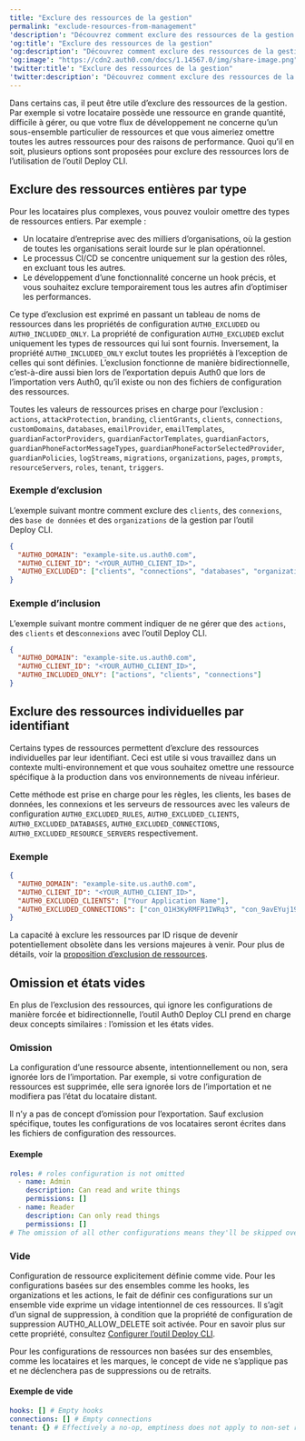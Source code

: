 ---
title: "Exclure des ressources de la gestion"
permalink: "exclude-resources-from-management"
'description': "Découvrez comment exclure des ressources de la gestion avec l’outil Auth0 Deploy CLI."
'og:title': "Exclure des ressources de la gestion"
'og:description': "Découvrez comment exclure des ressources de la gestion avec l’outil Auth0 Deploy CLI."
'og:image': "https://cdn2.auth0.com/docs/1.14567.0/img/share-image.png"
'twitter:title': "Exclure des ressources de la gestion"
'twitter:description': "Découvrez comment exclure des ressources de la gestion avec l’outil Auth0 Deploy CLI."
---

Dans certains cas, il peut être utile d’exclure des ressources de la gestion. Par exemple si votre locataire possède une ressource en grande quantité, difficile à gérer, ou que votre flux de développement ne concerne qu’un sous-ensemble particulier de ressources et que vous aimeriez omettre toutes les autres ressources pour des raisons de performance. Quoi qu’il en soit, plusieurs options sont proposées pour exclure des ressources lors de l’utilisation de l’outil Deploy CLI.

## Exclure des ressources entières par type

Pour les locataires plus complexes, vous pouvez vouloir omettre des types de ressources entiers. Par exemple :

* Un locataire d’entreprise avec des milliers d’organisations, où la gestion de toutes les organisations serait lourde sur le plan opérationnel.
* Le processus CI/CD se concentre uniquement sur la gestion des rôles, en excluant tous les autres.
* Le développement d’une fonctionnalité concerne un hook précis, et vous souhaitez exclure temporairement tous les autres afin d’optimiser les performances.

Ce type d’exclusion est exprimé en passant un tableau de noms de ressources dans les propriétés de configuration `AUTH0_EXCLUDED` ou `AUTH0_INCLUDED_ONLY`. La propriété de configuration `AUTH0_EXCLUDED` exclut uniquement les types de ressources qui lui sont fournis. Inversement, la propriété `AUTH0_INCLUDED_ONLY` exclut toutes les propriétés à l’exception de celles qui sont définies. L’exclusion fonctionne de manière bidirectionnelle, c’est-à-dire aussi bien lors de l’exportation depuis Auth0 que lors de l’importation vers Auth0, qu’il existe ou non des fichiers de configuration des ressources.

Toutes les valeurs de ressources prises en charge pour l’exclusion : `actions`, `attackProtection`, `branding`, `clientGrants`, `clients`, `connections`, `customDomains`, `databases`, `emailProvider`, `emailTemplates`, `guardianFactorProviders`, `guardianFactorTemplates`, `guardianFactors`, `guardianPhoneFactorMessageTypes`, `guardianPhoneFactorSelectedProvider`, `guardianPolicies`, `logStreams`, `migrations`, `organizations`, `pages`, `prompts`, `resourceServers`, `roles`, `tenant`, `triggers`.

### Exemple d’exclusion

L’exemple suivant montre comment exclure des `clients`, des `connexions`, des `base de données` et des `organizations` de la gestion par l’outil Deploy CLI.

```json lines
{
  "AUTH0_DOMAIN": "example-site.us.auth0.com",
  "AUTH0_CLIENT_ID": "<YOUR_AUTH0_CLIENT_ID>",
  "AUTH0_EXCLUDED": ["clients", "connections", "databases", "organizations"]
}
```

### Exemple d’inclusion

L’exemple suivant montre comment indiquer de ne gérer que des `actions`, des `clients` et des`connexions` avec l’outil Deploy CLI.

```json lines
{
  "AUTH0_DOMAIN": "example-site.us.auth0.com",
  "AUTH0_CLIENT_ID": "<YOUR_AUTH0_CLIENT_ID>",
  "AUTH0_INCLUDED_ONLY": ["actions", "clients", "connections"]
}
```

## Exclure des ressources individuelles par identifiant

Certains types de ressources permettent d’exclure des ressources individuelles par leur identifiant. Ceci est utile si vous travaillez dans un contexte multi-environnement et que vous souhaitez omettre une ressource spécifique à la production dans vos environnements de niveau inférieur.

Cette méthode est prise en charge pour les règles, les clients, les bases de données, les connexions et les serveurs de ressources avec les valeurs de configuration `AUTH0_EXCLUDED_RULES`, `AUTH0_EXCLUDED_CLIENTS`, `AUTH0_EXCLUDED_DATABASES`, `AUTH0_EXCLUDED_CONNECTIONS`, `AUTH0_EXCLUDED_RESOURCE_SERVERS` respectivement.

### Exemple

```json lines
{
  "AUTH0_DOMAIN": "example-site.us.auth0.com",
  "AUTH0_CLIENT_ID": "<YOUR_AUTH0_CLIENT_ID>",
  "AUTH0_EXCLUDED_CLIENTS": ["Your Application Name"],
  "AUTH0_EXCLUDED_CONNECTIONS": ["con_O1H3KyRMFP1IWRq3", "con_9avEYuj19ihqKBOs"]
}
```

<Callout icon="file-lines" color="#0EA5E9" iconType="regular">

La capacité à exclure les ressources par ID risque de devenir potentiellement obsolète dans les versions majeures à venir. Pour plus de détails, voir la [proposition d’exclusion de ressources](https://github.com/auth0/auth0-deploy-cli/blob/6381ce6efa8cd59e7a5c8d37e8915b0989d677b9/docs/excluding-from-management.md?plain=1#L51).

</Callout>

## Omission et états vides

En plus de l’exclusion des ressources, qui ignore les configurations de manière forcée et bidirectionnelle, l’outil Auth0 Deploy CLI prend en charge deux concepts similaires : l’omission et les états vides.

### Omission

La configuration d’une ressource absente, intentionnellement ou non, sera ignorée lors de l’importation. Par exemple, si votre configuration de ressources est supprimée, elle sera ignorée lors de l’importation et ne modifiera pas l’état du locataire distant.

Il n’y a pas de concept d’omission pour l’exportation. Sauf exclusion spécifique, toutes les configurations de vos locataires seront écrites dans les fichiers de configuration des ressources.

#### Exemple

```yaml lines
roles: # roles configuration is not omitted
  - name: Admin
    description: Can read and write things
    permissions: []
  - name: Reader
    description: Can only read things
    permissions: []
# The omission of all other configurations means they'll be skipped over
```

### Vide

Configuration de ressource explicitement définie comme vide. Pour les configurations basées sur des ensembles comme les hooks, les organizations et les actions, le fait de définir ces configurations sur un ensemble vide exprime un vidage intentionnel de ces ressources. Il s’agit d’un signal de suppression, à condition que la propriété de configuration de suppression AUTH0_ALLOW_DELETE soit activée. Pour en savoir plus sur cette propriété, consultez [Configurer l’outil Deploy CLI](/docs/fr-ca/deploy-monitor/deploy-cli-tool/configure-the-deploy-cli).

Pour les configurations de ressources non basées sur des ensembles, comme les locataires et les marques, le concept de vide ne s’applique pas et ne déclenchera pas de suppressions ou de retraits.

#### Exemple de vide

```yaml lines
hooks: [] # Empty hooks
connections: [] # Empty connections
tenant: {} # Effectively a no-op, emptiness does not apply to non-set resource config
```

